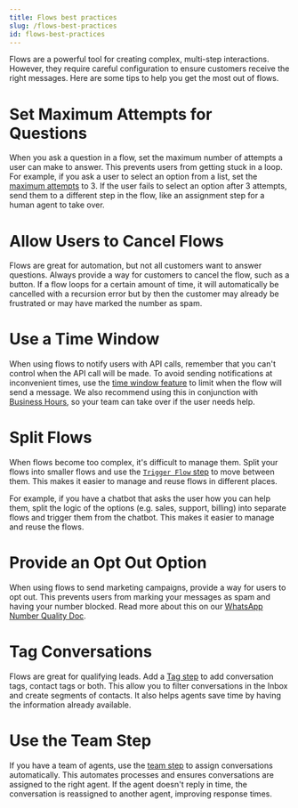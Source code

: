 ```yaml
---
title: Flows best practices
slug: /flows-best-practices
id: flows-best-practices
---
```


Flows are a powerful tool for creating complex, multi-step interactions. However, they require careful configuration to ensure customers receive the right messages. Here are some tips to help you get the most out of flows.

# Set Maximum Attempts for Questions

When you ask a question in a flow, set the maximum number of attempts a user can make to answer. This prevents users from getting stuck in a loop. For example, if you ask a user to select an option from a list, set the [maximum attempts](question-step) to 3. If the user fails to select an option after 3 attempts, send them to a different step in the flow, like an assignment step for a human agent to take over.

# Allow Users to Cancel Flows

Flows are great for automation, but not all customers want to answer questions. Always provide a way for customers to cancel the flow, such as a button. If a flow loops for a certain amount of time, it will automatically be cancelled with a recursion error but by then the customer may already be frustrated or may have marked the number as spam.

# Use a Time Window

When using flows to notify users with API calls, remember that you can't control when the API call will be made. To avoid sending notifications at inconvenient times, use the [time window feature](question-step) to limit when the flow will send a message. We also recommend using this in conjunction with [Business Hours](setting-up-hilos), so your team can take over if the user needs help.

# Split Flows

When flows become too complex, it's difficult to manage them. Split your flows into smaller flows and use the [`Trigger Flow` step](trigger-flow-step) to move between them. This makes it easier to manage and reuse flows in different places.

For example, if you have a chatbot that asks the user how you can help them, split the logic of the options (e.g. sales, support, billing) into separate flows and trigger them from the chatbot. This makes it easier to manage and reuse the flows.

# Provide an Opt Out Option

When using flows to send marketing campaigns, provide a way for users to opt out. This prevents users from marking your messages as spam and having your number blocked. Read more about this on our [WhatsApp Number Quality Doc](whatsapp-number-quality).

# Tag Conversations

Flows are great for qualifying leads. Add a [Tag step](tag-step) to add conversation tags, contact tags or both. This allow you to filter conversations in the Inbox and create segments of contacts. It also helps agents save time by having the information already available.

# Use the Team Step

If you have a team of agents, use the [team step](assignment-steps) to assign conversations automatically. This automates processes and ensures conversations are assigned to the right agent. If the agent doesn't reply in time, the conversation is reassigned to another agent, improving response times.
